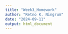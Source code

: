 ```yaml
---
title: "Week3_Homework"
author: "Retno K. Ningrum"
date: "2024-09-11"
output: html_document
---
```


```r



```


